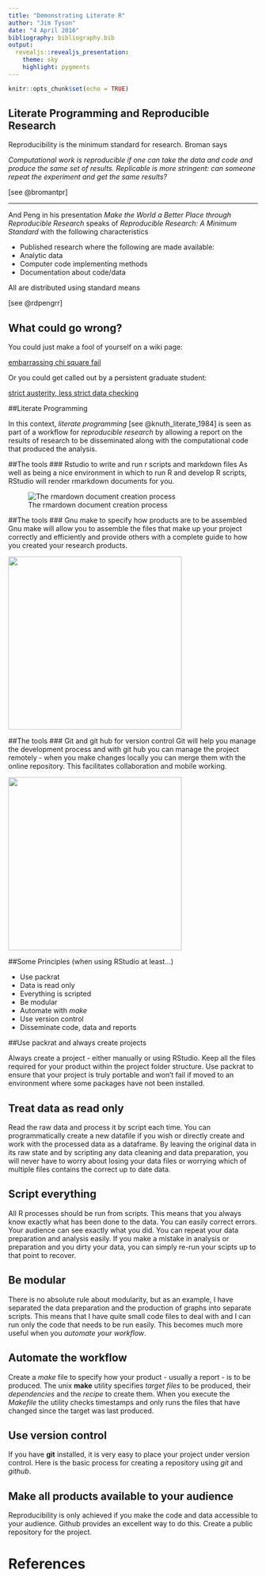 ```yaml
---
title: "Demonstrating Literate R"
author: "Jim Tyson"
date: "4 April 2016"
bibliography: bibliography.bib
output:
  revealjs::revealjs_presentation:
    theme: sky
    highlight: pygments
---
```


```r
knitr::opts_chunk$set(echo = TRUE)
```

## Literate Programming and Reproducible Research
Reproducibility is the minimum standard for research.  Broman says

_Computational work is reproducible if one can take the data and code and produce the same set of results. Replicable is more stringent: can someone  repeat the experiment and get the same results?_
 
[see @bromantpr]

-------------------------------------

And Peng in his presentation _Make the World a Better Place through Reproducible Research_ speaks of *Reproducible Research: A Minimum Standard* with the following characteristics

  * Published research where the following are made available:
  * Analytic data
  * Computer code implementing methods
  * Documentation about code/data

All are distributed using standard means

[see @rdpengrr]

## What could go wrong?

You could just make a fool of yourself on a wiki page:

[embarrassing chi square fail](https://en.wikibooks.org/wiki/Statistics_Ground_Zero/Association)

Or you could get called out by a persistent graduate student:

[strict austerity, less strict data checking](http://www.bbc.co.uk/news/magazine-22223190)



##Literate Programming 

In this context, _literate programming_ [see @knuth_literate_1984] is seen as part of a workflow for _reproducible research_ by allowing a report on the results of research to be disseminated along with the computational code that produced the analysis.

##The tools
### Rstudio to write and run r scripts and markdown files
As well as being a nice environment in which to run R and develop R scripts, RStudio will render rmarkdown documents for you.

![The rmardown document creation process](RMarkdownFlow.png)

##The tools
### Gnu make to specify how products are to be assembled
Gnu make will allow you to assemble the files that make up your project correctly and efficiently and provide others with a complete guide to how you created your research products.

<img src="makefile.png" style="width: 350px;"/>

##The tools
### Git and git hub for version control
Git will help you manage the development process and with git hub you can manage the project remotely - when you make changes locally you can merge them with the online repository.  This facilitates collaboration and mobile working.

<img src="git-and-github-workflow.png" style="width: 350px;"/>

##Some Principles (when using RStudio at least...)

* Use packrat
* Data is read only
* Everything is scripted
* Be modular
* Automate with _make_
* Use version control
* Disseminate code, data and reports

##Use packrat and always create projects

Always create a project - either manually or using RStudio.  Keep all the files required for your product within the project folder structure.  Use packrat to ensure that your project is truly portable and won't fail if moved to an environment where some packages have not been installed.

## Treat data as read only

Read the raw data and process it by script each time.  You can programmatically create a new datafile if you wish or directly create and work with the processed data as a dataframe.  By leaving the original data in its raw state and by scripting any data cleaning and data preparation, you will never have to worry about losing your data files or worrying which of multiple files contains the correct up to date data.

## Script everything

All R processes should be run from scripts.  This means that you always know exactly what has been done to the data.  You can easily correct errors.  Your audience can see exactly what you did.  You can repeat your data preparation and analysis easily.  If you make a mistake in analysis or preparation and you dirty your data, you can simply re-run your scipts up to that point to recover.

## Be modular

There is no absolute rule about modularity, but as an example, I have separated the data preparation and the production of graphs into separate scripts.  This means that I have quite small code files to deal with and I can run only the code that needs to be run easily.  This becomes much more useful when you _automate your workflow_.

## Automate the workflow

Create a *make* file to specify how your product - usually a report - is to be produced.  The unix __make__ utility specifies _target files_ to be produced, their _dependencies_ and the _recipe_ to create them.  When you execute the _Makefile_ the utility checks timestamps and only runs the files that have changed since the target was last produced.

## Use version control

If you have __git__ installed, it is very easy to place your project under version control.  Here is the basic process for creating a repository using _git_ and _github_.

## Make all products available to your audience

Reproducibility is only achieved if you make the code and data accessible to your audience.  Github provides an excellent way to do this.  Create a public repository for the project.

# References
